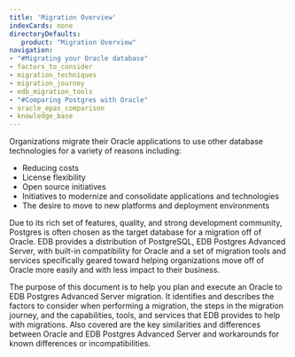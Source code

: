 ```yaml
---
title: 'Migration Overview'
indexCards: none
directoryDefaults:
   product: "Migration Overview"
navigation:
- "#Migrating your Oracle database"
- factors_to_consider
- migration_techniques
- migration_journey
- edb_migration_tools
- "#Comparing Postgres with Oracle"
- oracle_epas_comparison
- knowledge_base
---
```


Organizations migrate their Oracle applications to use other database technologies for a variety of reasons including:
-  Reducing costs  
-  License flexibility  
-  Open source initiatives  
-  Initiatives to modernize and consolidate applications and technologies
-  The desire to move to new platforms and deployment environments  

Due to its rich set of features, quality, and strong development community, Postgres is often chosen as the target database for a migration off of Oracle. EDB provides a distribution of PostgreSQL, EDB Postgres Advanced Server, with built-in compatibility for Oracle and a set of migration tools and services specifically geared toward helping organizations move off of Oracle more easily and with less impact to their business.

The purpose of this document is to help you plan and execute an Oracle to EDB Postgres Advanced Server migration. It identifies and describes the factors to consider when performing a migration, the steps in the migration journey, and the capabilities, tools, and services that EDB provides to help with migrations. Also covered are the key similarities and differences between Oracle and EDB Postgres Advanced Server and workarounds for known differences or incompatibilities.

